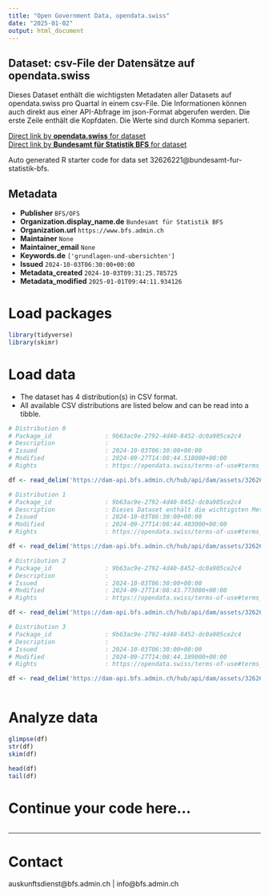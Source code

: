 ```yaml
---
title: "Open Government Data, opendata.swiss"
date: "2025-01-02"
output: html_document
---
```


## Dataset: csv-File der Datensätze auf opendata.swiss

Dieses Dataset enthält die wichtigsten Metadaten aller Datasets auf opendata.swiss pro Quartal in einem csv-File. Die Informationen können auch direkt aus einer API-Abfrage im json-Format abgerufen werden. Die erste Zeile enthält die Kopfdaten. Die Werte sind durch Komma separiert.

[Direct link by **opendata.swiss** for dataset](https://opendata.swiss/de/dataset/csv-file-der-datensatze-auf-opendata-swiss)<br>
[Direct link by **Bundesamt für Statistik BFS** for dataset](https://www.bfs.admin.ch/asset/de/ts-d-00.02-OGD-03)

Auto generated R starter code for data set 32626221@bundesamt-fur-statistik-bfs.

## Metadata

- **Publisher** `BFS/OFS`
- **Organization.display_name.de** `Bundesamt für Statistik BFS`
- **Organization.url** `https://www.bfs.admin.ch`
- **Maintainer** `None`
- **Maintainer_email** `None`
- **Keywords.de** `['grundlagen-und-ubersichten']`
- **Issued** `2024-10-03T06:30:00+00:00`
- **Metadata_created** `2024-10-03T09:31:25.785725`
- **Metadata_modified** `2025-01-01T09:44:11.934126`


# Load packages

```r

library(tidyverse)
library(skimr)

```

# Load data

-   The dataset has 4 distribution(s) in CSV format.
-   All available CSV distributions are listed below and can be read into a tibble.

```r

# Distribution 0
# Package_id               : 9b63ac9e-2792-4d40-8452-dc0a905ce2c4
# Description              : 
# Issued                   : 2024-10-03T06:30:00+00:00
# Modified                 : 2024-09-27T14:08:44.518000+00:00
# Rights                   : https://opendata.swiss/terms-of-use#terms_open

df <- read_delim('https://dam-api.bfs.admin.ch/hub/api/dam/assets/32626236/master')

# Distribution 1
# Package_id               : 9b63ac9e-2792-4d40-8452-dc0a905ce2c4
# Description              : Dieses Dataset enthält die wichtigsten Metadaten aller Datasets auf opendata.swiss pro Quartal in einem csv-File. Die Informationen können auch direkt aus einer API-Abfrage im json-Format abgerufen werden. Die erste Zeile enthält die Kopfdaten. Die Werte sind durch Komma separiert.
# Issued                   : 2024-10-03T06:30:00+00:00
# Modified                 : 2024-09-27T14:08:44.403000+00:00
# Rights                   : https://opendata.swiss/terms-of-use#terms_open

df <- read_delim('https://dam-api.bfs.admin.ch/hub/api/dam/assets/32626227/master')

# Distribution 2
# Package_id               : 9b63ac9e-2792-4d40-8452-dc0a905ce2c4
# Description              : 
# Issued                   : 2024-10-03T06:30:00+00:00
# Modified                 : 2024-09-27T14:08:43.773000+00:00
# Rights                   : https://opendata.swiss/terms-of-use#terms_open

df <- read_delim('https://dam-api.bfs.admin.ch/hub/api/dam/assets/32626237/master')

# Distribution 3
# Package_id               : 9b63ac9e-2792-4d40-8452-dc0a905ce2c4
# Description              : 
# Issued                   : 2024-10-03T06:30:00+00:00
# Modified                 : 2024-09-27T14:08:44.189000+00:00
# Rights                   : https://opendata.swiss/terms-of-use#terms_open

df <- read_delim('https://dam-api.bfs.admin.ch/hub/api/dam/assets/32626230/master')



```

# Analyze data

```r

glimpse(df)
str(df)
skim(df)

head(df)
tail(df)

```

# Continue your code here...

```r

```

------------------------------------------------------------------------

# Contact

auskunftsdienst@bfs.admin.ch | info@bfs.admin.ch
